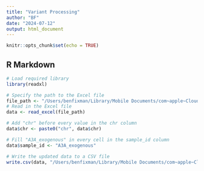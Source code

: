 ```yaml
---
title: "Variant Processing"
author: "BF"
date: "2024-07-12"
output: html_document
---
```


```r
knitr::opts_chunk$set(echo = TRUE)
```

## R Markdown

```r
# Load required library
library(readxl)

# Specify the path to the Excel file
file_path <- "/Users/benfixman/Library/Mobile Documents/com~apple~CloudDocs/Chen_Lab/PRJNA261741/data/variants/Variants_filtered-columns.xlsx"
# Read in the Excel file
data <- read_excel(file_path)

# Add "chr" before every value in the chr column
data$chr <- paste0("chr", data$chr)

# Fill "A3A_exogenous" in every cell in the sample_id column
data$sample_id <- "A3A_exogenous"

# Write the updated data to a CSV file
write.csv(data, "/Users/benfixman/Library/Mobile Documents/com~apple~CloudDocs/Chen_Lab/PRJNA261741/data/variants/variants.csv", row.names = FALSE)
```


